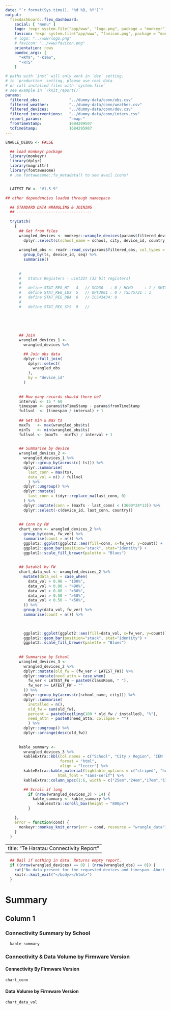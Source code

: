 ```yaml
---
date: "`r format(Sys.time(), '%d %B, %Y')`"
output: 
  flexdashboard::flex_dashboard:
    social: [ "menu" ]
    logo: !expr system.file("app/www", "logo.png", package = "monkeyr")
    favicon: !expr system.file("app/www", "favicon.png", package = "monkeyr")
    # logo: "../www/logo.png"
    # favicon: "../www/favicon.png"
    orientation: rows
    pandoc_args: [
      "+RTS", "-K16m",
      "-RTS"
    ]

# paths with `inst` will only work in `dev` setting. 
# in `production` setting, please use real data
# or call installed files with `system.file`
# see example in `?knit_report()`
params:
  filtered_obs:             "../dummy-data/conn/obs.csv"
  filtered_weather:         "../dummy-data/conn/weather.csv"
  filtered_devices:         "../dummy-data/conn/dev.csv"
  filtered_interventions:   "../dummy-data/conn/interv.csv"
  report_params:            "-map-"                                            
  fromTimeStamp:            1684209507
  toTimeStamp:              1684295907
---
```


```r
ENABLE_DEBUG <- FALSE
```


```r
  ## load monkeyr package
  library(monkeyr)
  library(dplyr)
  library(magrittr)
  library(fontawesome)
  # use fontawesome::fa_metadata() to see avail icons!


  LATEST_FW <- "V1.5.9"

## other dependencies loaded through namespace
```

```r

  ## STANDARD DATA WRANGLING & JOINING
  ## ---------------------------------
  
  tryCatch(
    {
      ## Get from files
      wrangled_devices <- monkeyr::wrangle_devices(params$filtered_devices) %>%
        dplyr::select(c(school_name = school, city, device_id, country, classRoom, long, lat, fw_ver, status))
      
      wrangled_obs <- readr::read_csv(params$filtered_obs, col_types = "ciiicd") %>%
        group_by(ts, device_id, seq) %>%
        summarise()      
      
      
      #
      #   Status Registers - uint32t (32 bit registers)
      #
      #   define STAT_REG_HT   4   // SCD30   : 0 / HCHO     : 1 / SHT30 : 2
      #   define STAT_REG_LUX  5   // OPT3001 : 0 / TSL75721 : 1
      #   define STAT_REG_DBA  6   // ICS43434: 0
      #
      #   define STAT_REG_SYS  9   // 
      
      
      
      
      
      ## Join
      wrangled_devices_1 <-
        wrangled_devices %>%

        ## Join obs data
        dplyr::full_join(
          dplyr::select(
            wrangled_obs
          ),
          by = "device_id"
        )
      
      
      ## How many records should there be?
      interval <- 15 * 60
      timespan <- params$toTimeStamp - params$fromTimeStamp
      fullvol  <- (timespan / interval) + 1
      
      ## Get min & max ts
      maxTs   <- max(wrangled_obs$ts)
      minTs   <- min(wrangled_obs$ts)
      fullvol <- (maxTs - minTs) / interval + 1 

      
      ## Summarise by device
      wrangled_devices_2 <-
        wrangled_devices_1 %>%
        dplyr::group_by(across(c(-ts))) %>%
        dplyr::summarise(
          last_conn = max(ts),
          data_vol = n() / fullvol
          ) %>%
        dplyr::ungroup() %>%
        dplyr::mutate(
          last_conn = tidyr::replace_na(last_conn, 0)
        ) %>%
        dplyr::mutate(conn = (maxTs - last_conn) < (3600*24*13)) %>%
        dplyr::select(-c(device_id, last_conn, country))
      
      
      ## Conn by FW
      chart_conn <- wrangled_devices_2 %>%
        group_by(conn, fw_ver) %>%
        summarise(count = n()) %>%
        ggplot2::ggplot(ggplot2::aes(fill=conn, x=fw_ver, y=count)) + 
        ggplot2::geom_bar(position="stack", stat="identity") + 
        ggplot2::scale_fill_brewer(palette = "Blues")
      
        
      ## DataVol by FW
      chart_data_vol <- wrangled_devices_2 %>%
        mutate(data_vol = case_when(
          data_vol > 0.98 ~ "100%",
          data_vol > 0.90 ~ ">90%",
          data_vol > 0.80 ~ ">80%",
          data_vol > 0.50 ~ ">50%",
          data_vol < 0.50 ~ "<50%",
        )) %>%
        group_by(data_vol, fw_ver) %>%
        summarise(count = n()) %>%

        
        
        ggplot2::ggplot(ggplot2::aes(fill=data_vol, x=fw_ver, y=count)) + 
        ggplot2::geom_bar(position="stack", stat="identity") + 
        ggplot2::scale_fill_brewer(palette = "Blues")
      
        
      ## Summarise by School
      wrangled_devices_3 <-
        wrangled_devices_2 %>%
        dplyr::mutate(old_fw = (fw_ver < LATEST_FW)) %>%
        dplyr::mutate(need_attn = case_when(
          fw_ver < LATEST_FW ~ paste0(classRoom, " "),
          fw_ver >= LATEST_FW ~ ""
        )) %>%
        dplyr::group_by(across(c(school_name, city))) %>%
        dplyr::summarise(
          installed = n(),
          old_fw = sum(old_fw),
          percent = paste0(ceiling(100 * old_fw / installed), "%"),
          need_attn = paste0(need_attn, collapse = "")
          ) %>%
        dplyr::ungroup() %>%
        dplyr::arrange(desc(old_fw))
      
      
      kable_summary <-
        wrangled_devices_3 %>%
        kableExtra::kbl(col.names = c("School", "City / Region", "IEM (Installed)", "IEM (Old FW)", "% (Old FW)", "Need Attn"),
                        format = "html",
                        align = "lccccr") %>%
        kableExtra::kable_material(lightable_options = c("striped", "hover", "condensed"),
                       html_font = "sans-serif") %>%
        kableExtra::column_spec(1:6, width = c("25em","24em","17em","17em","17em","35em"))

        ## Scroll if long
          if (nrow(wrangled_devices_3) > 14) {
            kable_summary <- kable_summary %>%
              kableExtra::scroll_box(height = "800px")
          }

    },
    error = function(cond) {
      monkeyr::monkey_knit_error(err = cond, resource = "wrangle_data")
    }
  )
```

---
title: "Te Haratau Connectivity Report"
---

```r
  ## Bail if nothing in data. Returns empty report.
  if ((nrow(wrangled_devices) == 0) | (nrow(wrangled_obs) == 0)) {
    cat("No data present for the requested devices and timespan. Aborting report.")
    knitr::knit_exit("</body></html>")
  }
```






<!-- PAGE 1: Summary Grouped  -->
<!-- ------------------------ -->

# Summary {data-icon="fa-wifi"}

## Column 1

### Connectivity Summary by School {data-width=600}

```r
  kable_summary
```

### Connectivity & Data Volume by Firmware Version {data-width=400}

#### Connectivity By Firmware Version

```r
chart_conn
```

#### Data Volume by Firmware Version

```r
chart_data_vol
```
